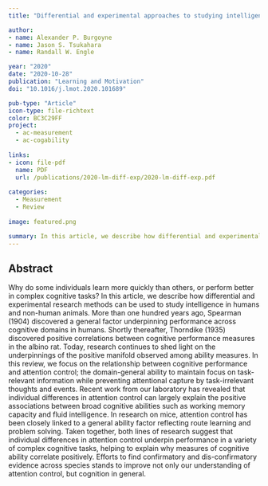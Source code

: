 ```yaml
---
title: "Differential and experimental approaches to studying intelligence in humans and non-human animals"

author:
- name: Alexander P. Burgoyne
- name: Jason S. Tsukahara
- name: Randall W. Engle

year: "2020"
date: "2020-10-28"
publication: "Learning and Motivation"
doi: "10.1016/j.lmot.2020.101689"

pub-type: "Article"
icon-type: file-richtext
color: BC3C29FF
project:
  - ac-measurement
  - ac-cogability
  
links:
- icon: file-pdf
  name: PDF
  url: /publications/2020-lm-diff-exp/2020-lm-diff-exp.pdf
  
categories:
  - Measurement
  - Review
  
image: featured.png

summary: In this article, we describe how differential and experimental research methods can be used to study intelligence in humans and non-human animals. In this review, we focus on the relationship between cognitive performance and attention control; the domain-general ability to maintain focus on task-relevant information while preventing attentional capture by task-irrelevant thoughts and events.
---
```


## Abstract

Why do some individuals learn more quickly than others, or perform better in complex cognitive tasks? In this article, we describe how differential and experimental research methods can be used to study intelligence in humans and non-human animals. More than one hundred years ago, Spearman (1904) discovered a general factor underpinning performance across cognitive domains in humans. Shortly thereafter, Thorndike (1935) discovered positive correlations between cognitive performance measures in the albino rat. Today, research continues to shed light on the underpinnings of the positive manifold observed among ability measures. In this review, we focus on the relationship between cognitive performance and attention control; the domain-general ability to maintain focus on task-relevant information while preventing attentional capture by task-irrelevant thoughts and events. Recent work from our laboratory has revealed that individual differences in attention control can largely explain the positive associations between broad cognitive abilities such as working memory capacity and fluid intelligence. In research on mice, attention control has been closely linked to a general ability factor reflecting route learning and problem solving. Taken together, both lines of research suggest that individual differences in attention control underpin performance in a variety of complex cognitive tasks, helping to explain why measures of cognitive ability correlate positively. Efforts to find confirmatory and dis-confirmatory evidence across species stands to improve not only our understanding of attention control, but cognition in general.
